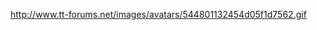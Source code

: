 {{en/Archive/Community/Users/Userbox Lightwave}} http://www.tt-forums.net/images/avatars/544801132454d05f1d7562.gif